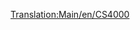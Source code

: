 [[Translation:Main/en/CS4000]]{{en/-}}{{Template:Trains
|Image=[[File:en/Cs4000.png]]
|Cost=£26,953 ($53.906)
|Speed=96 km/h (60 mph)
|Weight=150 t
|Power=4,000 hp (2,984 kW)
|Annual=£2,956 ($5.912)
|Designed=1962
|Lifespan=20
|Capacity=N/A
|Description=The CS4000 is very powerful despite its low speed, so it is better for heavy freight trains.
|Real-life=The CS4000 resembles to the [http://www.wikipedia.org/wiki/Krauss-Maffei_ML_4000_C'C' Krauss-Maffei ML-4000]. CS stands for Chris Sawyer.
}}